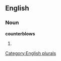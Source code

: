 
==English==

===Noun===
'''counterblows'''

# {{plural of|[[counterblow]]}}

[[Category:English plurals]]